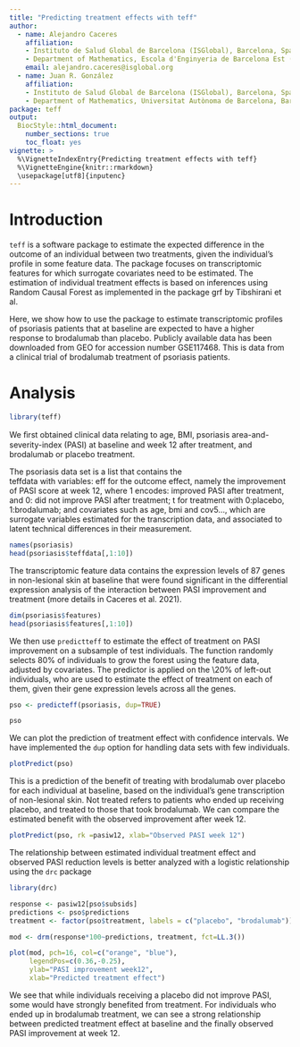 ---
title: "Predicting treatment effects with teff"
author: 
  - name: Alejandro Caceres
    affiliation: 
    - Instituto de Salud Global de Barcelona (ISGlobal), Barcelona, Spain
    - Department of Mathematics, Escola d'Enginyeria de Barcelona Est (EEBE) Universitat Politècnica de Catalunya, Barcelona Spain.
    email: alejandro.caceres@isglobal.org 
  - name: Juan R. González
    affiliation: 
    - Instituto de Salud Global de Barcelona (ISGlobal), Barcelona, Spain
    - Department of Mathematics, Universitat Autònoma de Barcelona, Barcelona, Spain 
package: teff
output: 
  BiocStyle::html_document:
    number_sections: true
    toc_float: yes
vignette: >
  %\VignetteIndexEntry{Predicting treatment effects with teff}
  %\VignetteEngine{knitr::rmarkdown}
  \usepackage[utf8]{inputenc}
---


# Introduction

<code>teff</code> is a software package to estimate the expected difference in the outcome of an individual between two treatments, given the individual's profile in some feature data. The package focuses on transcriptomic features for which surrogate covariates need to be estimated. The estimation of individual treatment effects is based on inferences using Random Causal Forest as implemented in the package <core>grf</code> by Tibshirani et al. 

Here, we show how to use the package to estimate transcriptomic profiles of psoriasis patients that at baseline are expected to have a higher response to brodalumab than placebo. Publicly available data has been downloaded from GEO for accession number GSE117468. This is data from a clinical trial of brodalumab treatment of psoriasis patients.


# Analysis


```{r, message=FALSE, warning=FALSE}
library(teff)
```

We ﬁrst obtained clinical data relating to age, BMI, psoriasis area-and-severity-index (PASI) at baseline and week 12 after treatment, and brodalumab or placebo treatment. 

The <core>psoriasis</code> data set is a list that contains the  
<core>teffdata</core> with variables: <core>eff</core> for the outcome effect, namely the improvement of PASI score at week 12, where 1 encodes: improved PASI after treatment, and 0: did not improve PASI after treatment; <core>t</core> for treatment with 0:placebo, 1:brodalumab; and covariates such as <core>age</core>, <core>bmi</core> and  <core>cov5</core>..., which are surrogate variables estimated for the transcription data, and associated to latent technical differences in their measurement.  

```{r}
names(psoriasis)
head(psoriasis$teffdata[,1:10])
```
The transcriptomic feature data contains the expression levels of 87 genes in non-lesional skin at baseline that were found significant in the differential expression analysis of the interaction between PASI improvement and treatment (more details in Caceres et al. 2021). 


```{r}
dim(psoriasis$features)
head(psoriasis$features[,1:10])
```

We then use <code>predictteff</code> to estimate the effect of treatment on PASI improvement on a subsample of test individuals. The function randomly selects 80\% of individuals to grow the forest using the feature data, adjusted by covariates. The predictor is applied on the \20% of left-out individuals, who are used to estimate the effect of treatment on each of them, given their gene expression levels across all the genes. 


```{r}
pso <- predicteff(psoriasis, dup=TRUE)

pso
```

We can plot the prediction of treatment effect with confidence intervals. We have implemented the <code>dup</code> option for handling data sets with few individuals. 

```{r}
plotPredict(pso)
```


This is a prediction of the benefit of treating with brodalumab over placebo for each individual at baseline, based on the individual's gene transcription of non-lesional skin. Not treated refers to patients who ended up receiving placebo, and treated to those that took brodalumab. We can compare the estimated benefit with the observed improvement after week 12. 


```{r}
plotPredict(pso, rk =pasiw12, xlab="Observed PASI week 12")
```



The relationship between estimated individual treatment effect and observed PASI reduction levels is better analyzed with a logistic relationship using the <code>drc</code> package

```{r, message=FALSE, warning=FALSE}
library(drc)

response <- pasiw12[pso$subsids]
predictions <- pso$predictions
treatment <- factor(pso$treatment, labels = c("placebo", "brodalumab"))

mod <- drm(response*100~predictions, treatment, fct=LL.3())

plot(mod, pch=16, col=c("orange", "blue"), 
     legendPos=c(0.36,-0.25), 
     ylab="PASI improvement week12", 
     xlab="Predicted treatment effect")
```

We see that while individuals receiving a placebo did not improve PASI, some would have strongly benefited from treatment. For individuals who ended up in brodalumab treatment, we can see a strong relationship between predicted treatment effect at baseline and the finally observed PASI improvement at week 12.  

